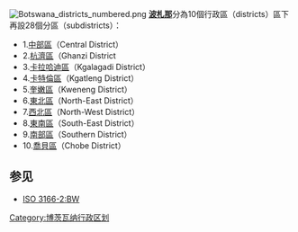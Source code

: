 {{Expand|time=2018-01-22T15:31:36+00:00}} {{Politics of Botswana}}

[[File:Botswana_districts_numbered.png|right]]
'''[[波札那|波札那]]'''分為10個行政區（districts）區下再設28個分區（subdistricts）： 

*1.[[中部區_(博茨瓦纳)|中部區]]（Central District）
*2.[[杭濟區|杭濟區]]（Ghanzi District
*3.[[卡拉哈迪區|卡拉哈迪區]]（Kgalagadi District）
*4.[[卡特倫區|卡特倫區]]（Kgatleng District）
*5.[[奎嫩區|奎嫩區]]（Kweneng District）
*6.[[東北區_(博茨瓦纳)|東北區]]（North-East District）
*7.[[西北區_(博茨瓦纳)|西北區]]（North-West District）
*8.[[東南區_(博茨瓦纳)|東南區]]（South-East District）
*9.[[南部區_(博茨瓦纳)|南部區]]（Southern District）
*10.[[喬貝區|喬貝區]]（Chobe District）


==参见==

*[[ISO_3166-2:BW|ISO 3166-2:BW]]

{{非洲题目|行政区划}}

{{波札那行政區劃}}

[[Category:博茨瓦纳行政区划|Category:博茨瓦纳行政区划]]